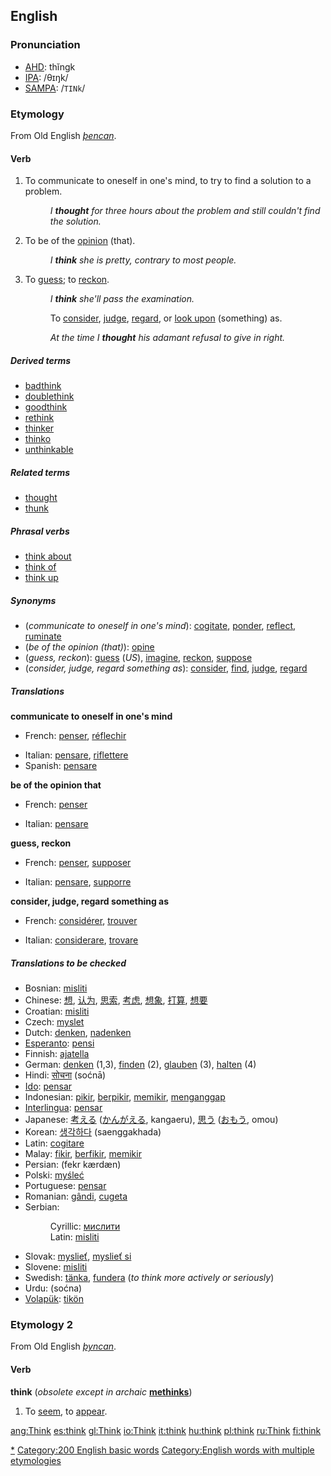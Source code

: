 ==English==

{{rank|work|too|every|129|think|life|went|back}}

=== Pronunciation ===
*[[w:AHD|AHD]]: thĭngk
*[[w:IPA|IPA]]: /θɪŋk/
*[[w:SAMPA|SAMPA]]: /<tt>TINk</tt>/


===Etymology===
From Old English ''[[þencan]]''.

====Verb====
{{irregverb|'''to think'''|'''[[thinks]]'''|'''[[thought]]'''|'''[[thought]]'''|'''[[thinking]]'''}}
#{{intransitive}} To communicate to oneself in one's mind, to try to find a solution to a problem.
#:''I '''thought''' for three hours about the problem and still couldn't find the solution.''
#{{transitive}} To be of the [[opinion]] (that).
#:''I '''think''' she is pretty, contrary to most people.''
#{{transitive}} To [[guess]]; to [[reckon]].
#:''I '''think''' she'll pass the examination.''
#:{{transitive}} To [[consider]], [[judge]], [[regard]], or [[look upon]] (something) as.
#:''At the time I '''thought''' his adamant refusal to give in right.''

=====Derived terms=====
*[[badthink]]
*[[doublethink]]
*[[goodthink]]
*[[rethink]]
*[[thinker]]
*[[thinko]]
*[[unthinkable]]

=====Related terms=====
*[[thought]]
*[[thunk]]

=====Phrasal verbs=====
*[[think about]]
*[[think of]]
*[[think up]]

=====Synonyms=====
*(''communicate to oneself in one's mind''): [[cogitate]], [[ponder]], [[reflect]], [[ruminate]]
*(''be of the opinion (that)''): [[opine]]
*(''guess, reckon''): [[guess]] (''US''), [[imagine]], [[reckon]], [[suppose]]
*(''consider, judge, regard something as''): [[consider]], [[find]], [[judge]], [[regard]]

=====Translations=====

'''communicate to oneself in one's mind'''
{{top}}
*French: [[penser]], [[réflechir]]
{{mid}}
*Italian: [[pensare]], [[riflettere]]
*Spanish: [[pensar#Spanish|pensare]]
{{bottom}}

'''be of the opinion that'''
{{top}}
*French: [[penser]]
{{mid}}
*Italian: [[pensare]]
{{bottom}}

'''guess, reckon'''
{{top}}
*French: [[penser]], [[supposer]]
{{mid}}
*Italian: [[pensare]], [[supporre]]
{{bottom}}

'''consider, judge, regard something as'''
{{top}}
*French: [[considérer]], [[trouver]]
{{mid}}
*Italian: [[considerare]], [[trovare]]
{{bottom}}

=====Translations to be checked=====
<!--Remove this section once all of the translations below have been moved into the tables above.-->
{{checktrans}}
*Bosnian: [[misliti#Bosnian|misliti]]
*Chinese: [[想]], [[认为]], [[思索]], [[考虑]], [[想象]], [[打算]], [[想要]]
*Croatian: [[misliti#Croatian|misliti]]
*Czech: [[myslet]]
*Dutch: [[denken]], [[nadenken]]
*[[Esperanto]]: [[pensi]]
*Finnish: [[ajatella]]
*German: [[denken]] (1,3), [[finden]] (2), [[glauben]] (3), [[halten]] (4)
*Hindi: [[सोचना]] (soćnā)
*[[Ido]]: [[pensar]]
*Indonesian: [[pikir]], [[pikir|berpikir]], [[pikir|memikir]], [[anggap|menganggap]]
*[[Interlingua]]: [[pensar]]
*Japanese: [[考える]] ([[かんがえる]], kangaeru), [[思う]] ([[おもう]], omou)
*Korean: [[생각하다]] (saenggakhada)
*Latin: [[cogitare]]
*Malay: [[fikir]], [[fikir|berfikir]], [[fikir|memikir]]
*Persian: {{FAchar|[[فكر كردن|فِكر كَردَن]]}} (fekr kærdæn)
*Polski: [[myśleć]]
*Portuguese: [[pensar#Portuguese|pensar]]
*Romanian: [[gândi]], [[cugeta]]
*Serbian:
*:Cyrillic: [[мислити#Serbian|мислити]]
*:Latin: [[misliti#Serbian|misliti]]
*Slovak: [[myslieť]], [[myslieť si]]
*Slovene: [[misliti#Slovene|misliti]]
*Swedish: [[tänka]], [[fundera]] (''to think more actively or seriously'')
*Urdu: {{FAchar|[[سوچنا]]}} (soćna)
*[[Volapük]]: [[tikön]]

===Etymology 2===
From Old English ''[[þyncan]]''.

====Verb====
'''think''' (''obsolete except in archaic'' '''[[methinks]]''')
#{{intransitive}} To [[seem]], to [[appear]].

[[Category:Thinking|*]]
[[Category:200 English basic words]]
[[Category:English words with multiple etymologies]]
[[ang:Think]]
[[es:think]]
[[gl:Think]]
[[io:Think]]
[[it:think]]
[[hu:think]]
[[pl:think]]
[[ru:Think]]
[[fi:think]]